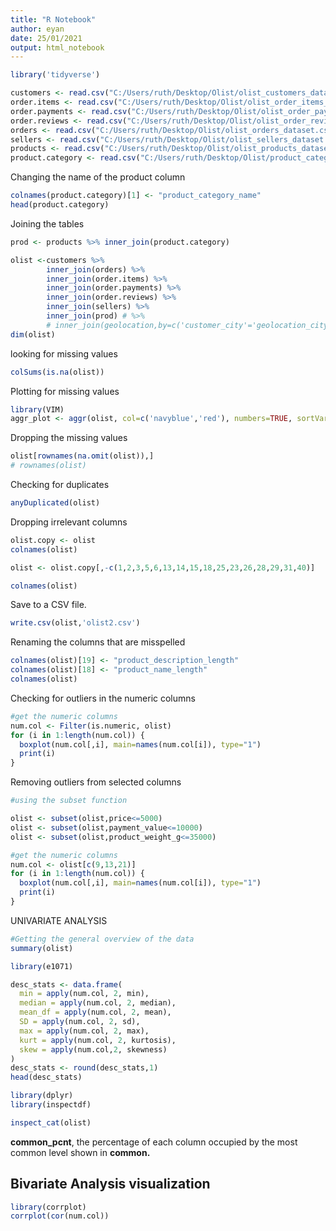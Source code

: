 ```yaml
---
title: "R Notebook"
author: eyan
date: 25/01/2021
output: html_notebook
---
```

```r
library('tidyverse')
```


```r
customers <- read.csv("C:/Users/ruth/Desktop/Olist/olist_customers_dataset.csv")
order.items <- read.csv("C:/Users/ruth/Desktop/Olist/olist_order_items_dataset.csv")
order.payments <- read.csv("C:/Users/ruth/Desktop/Olist/olist_order_payments_dataset.csv")
order.reviews <- read.csv("C:/Users/ruth/Desktop/Olist/olist_order_reviews_dataset.csv")
orders <- read.csv("C:/Users/ruth/Desktop/Olist/olist_orders_dataset.csv")
sellers <- read.csv("C:/Users/ruth/Desktop/Olist/olist_sellers_dataset.csv")
products <- read.csv("C:/Users/ruth/Desktop/Olist/olist_products_dataset.csv")
product.category <- read.csv("C:/Users/ruth/Desktop/Olist/product_category_name_translation.csv")
```

Changing the name of the product column

```r
colnames(product.category)[1] <- "product_category_name"
head(product.category)
```
Joining the tables

```r
prod <- products %>% inner_join(product.category)

olist <-customers %>%
        inner_join(orders) %>%
        inner_join(order.items) %>%
        inner_join(order.payments) %>%
        inner_join(order.reviews) %>%
        inner_join(sellers) %>%
        inner_join(prod) # %>%
        # inner_join(geolocation,by=c('customer_city'='geolocation_city'))
dim(olist)
```

looking for missing values

```r
colSums(is.na(olist))
```

Plotting for missing values
```r
library(VIM)
aggr_plot <- aggr(olist, col=c('navyblue','red'), numbers=TRUE, sortVars=TRUE, labels=names(olist), cex.axis=.7, gap=3, ylab=c("Histogram of missing data","Pattern"))
```

Dropping the missing values

```r
olist[rownames(na.omit(olist)),]
# rownames(olist)
```

Checking for duplicates

```r
anyDuplicated(olist)
```
Dropping irrelevant columns
```r
olist.copy <- olist
colnames(olist)
```
```r
olist <- olist.copy[,-c(1,2,3,5,6,13,14,15,18,25,23,26,28,29,31,40)]

colnames(olist)
```

Save to a CSV file.

```r
write.csv(olist,'olist2.csv')
```

Renaming the columns that are misspelled

```r
colnames(olist)[19] <- "product_description_length"
colnames(olist)[18] <- "product_name_length"
colnames(olist)
```

Checking for outliers in the numeric columns

```r
#get the numeric columns
num.col <- Filter(is.numeric, olist)
for (i in 1:length(num.col)) {
  boxplot(num.col[,i], main=names(num.col[i]), type="1")
  print(i)
}

```
Removing outliers from selected columns

```r
#using the subset function

olist <- subset(olist,price<=5000)
olist <- subset(olist,payment_value<=10000)
olist <- subset(olist,product_weight_g<=35000)
```

```r
#get the numeric columns
num.col <- olist[c(9,13,21)]
for (i in 1:length(num.col)) {
  boxplot(num.col[,i], main=names(num.col[i]), type="1")
  print(i)
}

```

UNIVARIATE ANALYSIS

```r
#Getting the general overview of the data
summary(olist)
```


```r
library(e1071)

desc_stats <- data.frame(
  min = apply(num.col, 2, min),
  median = apply(num.col, 2, median),
  mean_df = apply(num.col, 2, mean),
  SD = apply(num.col, 2, sd),
  max = apply(num.col, 2, max),
  kurt = apply(num.col, 2, kurtosis),
  skew = apply(num.col,2, skewness)
)
desc_stats <- round(desc_stats,1)
head(desc_stats)
```


```r
library(dplyr)
library(inspectdf)

inspect_cat(olist)
```
**common_pcnt**, the percentage of each column occupied by the most common level shown in **common.**

## Bivariate Analysis visualization

```r
library(corrplot)
corrplot(cor(num.col))
```
